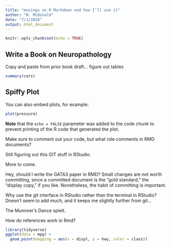 ```yaml
---
title: "musings on R Markdown and how I’ll use it"
author: "W. McDonald"
date: "7/1/2018"
output: html_document
---
```


```r
knitr::opts_chunk$set(echo = TRUE)
```

## Write a Book on Neuropathology

Copy and paste from prior book draft... figure out tables


```r
summary(cars)
```

## Spiffy Plot

You can also embed plots, for example:

```r
plot(pressure)
```

**Note** that the `echo = FALSE` parameter was added to the code chunk to prevent printing of the R code that generated the plot.

Make sure to comment out your code, but what role comments in RMD documents?

Still figuring out this GIT stuff in RStudio.

More to come.

Hey, should I write the GATA3 paper in RMD? Small changes are not worth committing, since a committed document is the "gold standard," the "display copy," if you like. Nonetheless, the habit of committing is important. 

Why use the git interface in RStudio rather than the terminal in RStudio? Doesn't seem to add much, and it keeps me slightly further from git...

The Mummer's Dance spielt.

How do references work in Rmd?

```r
library(tidyverse)
ggplot(data = mpg) + 
  geom_point(mapping = aes(x = displ, y = hwy, color = class))
```

